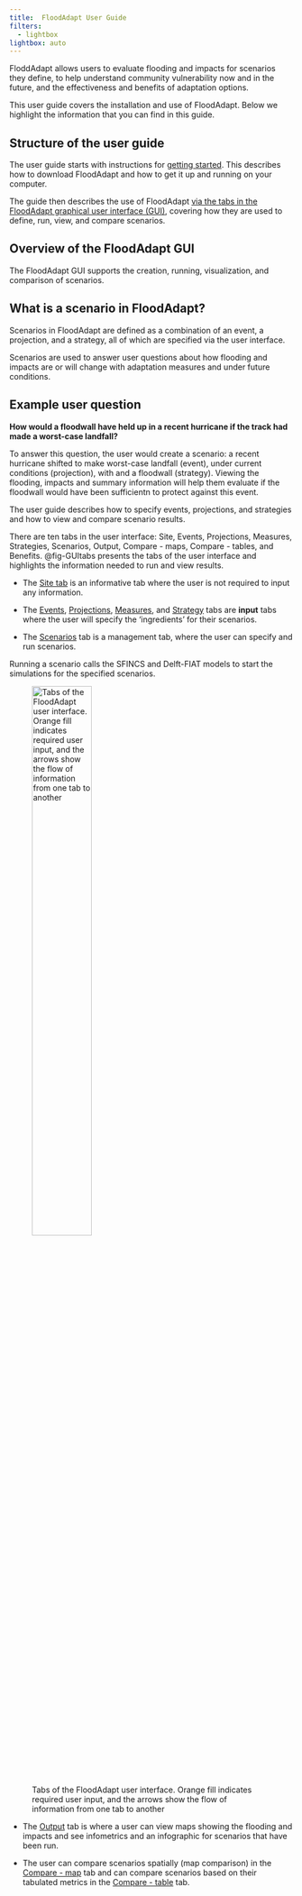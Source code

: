 ```yaml
---
title: 	FloodAdapt User Guide
filters:
  - lightbox
lightbox: auto
---
```


FloddAdapt allows users to evaluate flooding and impacts for scenarios they define, to help understand community vulnerability now and in the future, and the effectiveness and benefits of adaptation options. 

This user guide covers the installation and use of FloodAdapt. Below we highlight the information that you can find in this guide. 

## Structure of the user guide
The user guide starts with instructions for [getting started](getting_started.qmd). This describes how to download FloodAdapt and how to get it up and running on your computer. 

The guide then describes the use of FloodAdapt [via the tabs in the FloodAdapt graphical user interface (GUI)](#overview-of-the-floodadapt-gui), covering how they are used to define, run, view, and compare scenarios. 

## Overview of the FloodAdapt GUI
The FloodAdapt GUI supports the creation, running, visualization, and comparison of scenarios.

::: {.callout-note}
## What is a scenario in FloodAdapt?
Scenarios in FloodAdapt are defined as a combination of an event, a projection, and a strategy, all of which are specified via the user interface.
:::
 
 Scenarios are used to answer user questions about how flooding and impacts are or will change with adaptation measures and under future conditions. 
  
::: {.callout-tip}
## Example user question
**How would a floodwall have held up in a recent hurricane if the track had made a worst-case landfall?**

To answer this question, the user would create a scenario: a recent hurricane shifted to make worst-case landfall (event), under current conditions (projection), with and a floodwall (strategy). Viewing the flooding, impacts and summary information will help them evaluate if the floodwall would have been sufficientn to protect against this event. 
:::
 
 The user guide describes how to specify events, projections, and strategies and how to view and compare scenario results. 
 

 
 There are ten tabs in the user interface: Site, Events, Projections, Measures, Strategies, Scenarios, Output, Compare - maps, Compare - tables, and Benefits. @fig-GUItabs presents the tabs of the user interface and highlights the information needed to run and view results.

* The [Site tab](site_tab.qmd) is an informative tab where the user is not required to input any information. 

* The [Events](events/index.qmd), [Projections](projections/index.qmd), [Measures](measures/index.qmd), and [Strategy](strategy/index.qmd) tabs are **input** tabs where the user will specify the 'ingredients' for their scenarios. 

* The [Scenarios](scenarios/index.qmd) tab is a management tab, where the user can specify and run scenarios. 

::: {.callout}
Running a scenario calls the SFINCS and Delft-FIAT models to start the simulations for the specified scenarios.
:::


![Tabs of the FloodAdapt user interface. Orange fill indicates required user input, and the arrows show the flow of information from one tab to another](../_static/images/GUI_Tabs.drawio.svg){width=50% fig-align='left' #fig-GUItabs}

* The [Output](output/index.qmd) tab is where a user can view maps showing the flooding and impacts and see infometrics and an infographic for scenarios that have been run. 

* The user can compare scenarios spatially (map comparison) in the [Compare - map](compare/Compare_map.qmd) tab and can compare scenarios based on their tabulated metrics in the [Compare - table](compare/Compare_table.qmd) tab. 